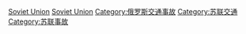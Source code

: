 [[Category:欧洲各国交通事故|Soviet Union]]
[[Category:亚洲各国交通事故|Soviet Union]]
[[Category:俄罗斯交通事故|Category:俄罗斯交通事故]]
[[Category:苏联交通|Category:苏联交通]]
[[Category:苏联事故|Category:苏联事故]]